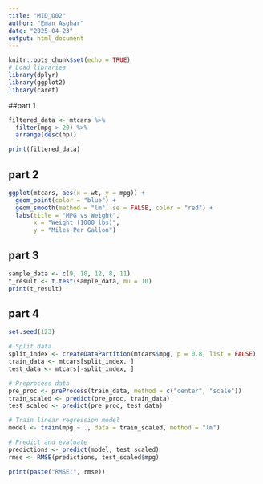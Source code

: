 ```yaml
---
title: "MID_Q02"
author: "Eman Asghar"
date: "2025-04-23"
output: html_document
---
```


```r
knitr::opts_chunk$set(echo = TRUE)
# Load libraries
library(dplyr)
library(ggplot2)
library(caret)
```

##part 1
```r
filtered_data <- mtcars %>%
  filter(mpg > 20) %>%
  arrange(desc(hp))

print(filtered_data)
```

## part 2
```r
ggplot(mtcars, aes(x = wt, y = mpg)) +
  geom_point(color = "blue") +
  geom_smooth(method = "lm", se = FALSE, color = "red") +
  labs(title = "MPG vs Weight",
       x = "Weight (1000 lbs)",
       y = "Miles Per Gallon")

```

## part 3
```r
sample_data <- c(9, 10, 12, 8, 11)
t_result <- t.test(sample_data, mu = 10)
print(t_result)
```

## part 4
```r
set.seed(123)

# Split data
split_index <- createDataPartition(mtcars$mpg, p = 0.8, list = FALSE)
train_data <- mtcars[split_index, ]
test_data <- mtcars[-split_index, ]

# Preprocess data
pre_proc <- preProcess(train_data, method = c("center", "scale"))
train_scaled <- predict(pre_proc, train_data)
test_scaled <- predict(pre_proc, test_data)

# Train linear regression model
model <- train(mpg ~ ., data = train_scaled, method = "lm")

# Predict and evaluate
predictions <- predict(model, test_scaled)
rmse <- RMSE(predictions, test_scaled$mpg)

print(paste("RMSE:", rmse))

```

